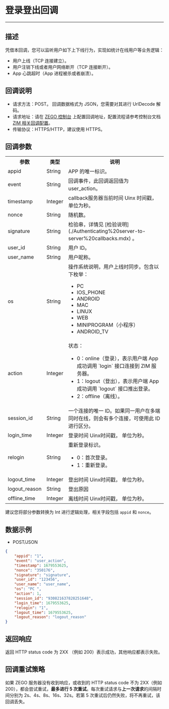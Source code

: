 
# 登录登出回调

- - -

## 描述

凭借本回调，您可以监听用户如下上下线行为，实现如统计在线用户等业务逻辑：
- 用户上线（TCP 连接建立）。
- 用户注销下线或者用户网络断开（TCP 连接断开）。
- App 心跳超时（App 进程被杀或者崩溃）。


## 回调说明

- 请求方法：POST。
  <Note title="说明">
  回调数据格式为 JSON，您需要对其进行 UrlDecode 解码。
  </Note>
- 请求地址：请在 [ZEGO 控制台](https://console.zego.im/) 上配置回调地址，配置流程请参考控制台文档 [ZIM 相关回调配置](https://doc-zh.zego.im/article/17223)。
- 传输协议：HTTPS/HTTP，建议使用 HTTPS。

## 回调参数

<table>
<tbody><tr>
<th>参数</th>
<th>类型</th>
<th>说明</th>
</tr>
<tr>
<td>appid</td>
<td>String</td>
<td>APP 的唯一标识。</td>
</tr>
<tr>
<td>event</td>
<td>String</td>
<td>回调事件，此回调返回值为 user_action。</td>
</tr>
<tr>
<td>timestamp</td>
<td>Integer</td>
<td>callback服务器当前时间 Uinx 时间戳，单位为秒。</td>
</tr>
<tr>
<td>nonce</td>
<td>String</td>
<td>随机数。</td>
</tr>
<tr>
<td>signature</td>
<td>String</td>
<td>检验串，详情见 [检验说明](./Authenticating%20server-to-server%20callbacks.mdx) 。</td>
</tr>
<tr>
<td>user_id</td>
<td>String</td>
<td>用户 ID。</td>
</tr>
<tr>
<td>user_name</td>
<td>String</td>
<td>用户昵称。</td>
</tr>
<tr>
<td>os</td>
<td>String</td>
<td>操作系统说明，用户上线时同步。包含以下枚举：<ul><li>PC</li><li>IOS_PHONE</li><li>ANDROID</li><li>MAC</li><li>LINUX</li><li>WEB</li><li>MINIPROGRAM（小程序）</li><li>ANDROID_TV</li></ul></td>
</tr>
<tr>
<td>action</td>
<td>Integer</td>
<td>
状态：
<ul>
<li>0：online（登录），表示用户端 App 成功调用 `login` 接口连接到 ZIM 服务器。</li>
<li>1：logout（登出），表示用户端 App 成功调用 `logout` 接口推出登录。</li>
<li>2：offline（离线）。</li>
</ul>
</td>
</tr>
<tr>
<td>session_id</td>
<td>String</td>
<td>一个连接的唯一 ID。如果同一用户在多端同时在线，则会有多个连接，可使用此 ID 进行区分。</td>
</tr>
<tr>
<td>login_time</td>
<td>Integer</td>
<td>登录时间 Uinx时间戳， 单位为秒。</td>
</tr>
<tr>
<td>relogin</td>
<td>String</td>
<td>重新登录标识。 <ul><li>0：首次登录。 </li><li>1：重新登录。</li></ul></td>
</tr>
<tr>
<td>logout_time</td>
<td>Integer</td>
<td>登出时间 Uinx时间戳， 单位为秒。</td>
</tr>
<tr>
<td>logout_reason</td>
<td>String</td>
<td>登出原因</td>
</tr>
<tr>
<td>offline_time</td>
<td>Integer</td>
<td>离线时间 Uinx时间戳， 单位为秒。</td>
</tr>
</tbody></table>


<Note title="说明">

建议您将部分参数转换为 Int 进行逻辑处理，相关字段包括 `appid` 和 `nonce`。
</Note>


## 数据示例

- POST/JSON

```json
{
    "appid": "1",
    "event": "user_action",
    "timestamp": 1679553625,
    "nonce": "350176",
    "signature": "signature",
    "user_id": "123456",
    "user_name": "user_name",
    "os": "PC ",
    "action": 1,
    "session_id": "930821637828251648",
    "login_time": 1679553625,
    "relogin": "1",
    "logout_time": 1679553625,
    "logout_reason": "logout_reason"
}
```

## 返回响应

返回 HTTP status code 为 2XX （例如 200）表示成功，其他响应都表示失败。

## 回调重试策略

如果 ZEGO 服务器没有收到响应，或收到的 HTTP status code 不为 2XX（例如 200），都会尝试重试，**最多进行 5 次重试**。每次重试请求与**上一次请求**的间隔时间分别为 2s、4s、8s、16s、32s。若第 5 次重试后仍然失败，将不再重试，该回调丢失。
